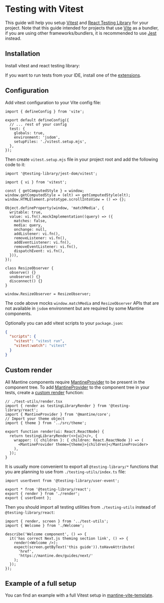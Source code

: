 

# Testing with Vitest

This guide will help you setup [Vitest](https://vitest.dev/) and [React Testing Library](https://testing-library.com/docs/react-testing-library/intro) for your project.
Note that this guide intended for projects that use [Vite](https://vitejs.dev/) as a bundler, if you are using
other frameworks/bundlers, it is recommended to use [Jest](/guides/jest/) instead.

## Installation

Install vitest and react testing library:

<InstallScript
  dev
  packages="vitest jsdom @testing-library/dom @testing-library/jest-dom @testing-library/react @testing-library/user-event"
/>

If you want to run tests from your IDE, install one of the [extensions](https://vitest.dev/guide/ide).

## Configuration

Add vitest configuration to your Vite config file:

```tsx
import { defineConfig } from 'vite';

export default defineConfig({
  // ... rest of your config
  test: {
    globals: true,
    environment: 'jsdom',
    setupFiles: './vitest.setup.mjs',
  },
});
```

Then create `vitest.setup.mjs` file in your project root and add the following code to it:

```tsx
import '@testing-library/jest-dom/vitest';

import { vi } from 'vitest';

const { getComputedStyle } = window;
window.getComputedStyle = (elt) => getComputedStyle(elt);
window.HTMLElement.prototype.scrollIntoView = () => {};

Object.defineProperty(window, 'matchMedia', {
  writable: true,
  value: vi.fn().mockImplementation((query) => ({
    matches: false,
    media: query,
    onchange: null,
    addListener: vi.fn(),
    removeListener: vi.fn(),
    addEventListener: vi.fn(),
    removeEventListener: vi.fn(),
    dispatchEvent: vi.fn(),
  })),
});

class ResizeObserver {
  observe() {}
  unobserve() {}
  disconnect() {}
}

window.ResizeObserver = ResizeObserver;
```

The code above mocks `window.matchMedia` and `ResizeObserver` APIs that are not available
in `jsdom` environment but are required by some Mantine components.

Optionally you can add vitest scripts to your `package.json`:

```json
{
  "scripts": {
    "vitest": "vitest run",
    "vitest:watch": "vitest"
  }
}
```

## Custom render

All Mantine components require [MantineProvider](/theming/mantine-provider/) to be present in the component tree.
To add [MantineProvider](/theming/mantine-provider/) to the component tree in your tests, create a [custom render](https://testing-library.com/docs/react-testing-library/setup/#custom-render)
function:

```tsx
// ./test-utils/render.tsx
import { render as testingLibraryRender } from '@testing-library/react';
import { MantineProvider } from '@mantine/core';
// Import your theme object
import { theme } from '../src/theme';

export function render(ui: React.ReactNode) {
  return testingLibraryRender(<>{ui}</>, {
    wrapper: ({ children }: { children: React.ReactNode }) => (
      <MantineProvider theme={theme}>{children}</MantineProvider>
    ),
  });
}
```

It is usually more convenient to export all `@testing-library/*` functions that you are planning to use
from `./testing-utils/index.ts` file:

```tsx
import userEvent from '@testing-library/user-event';

export * from '@testing-library/react';
export { render } from './render';
export { userEvent };
```

Then you should import all testing utilities from `./testing-utils` instead of `@testing-library/react`:

```tsx
import { render, screen } from '../test-utils';
import { Welcome } from './Welcome';

describe('Welcome component', () => {
  it('has correct Next.js theming section link', () => {
    render(<Welcome />);
    expect(screen.getByText('this guide')).toHaveAttribute(
      'href',
      'https://mantine.dev/guides/next/'
    );
  });
});
```

## Example of a full setup

You can find an example with a full Vitest setup in [mantine-vite-template](https://github.com/mantinedev/vite-template).
